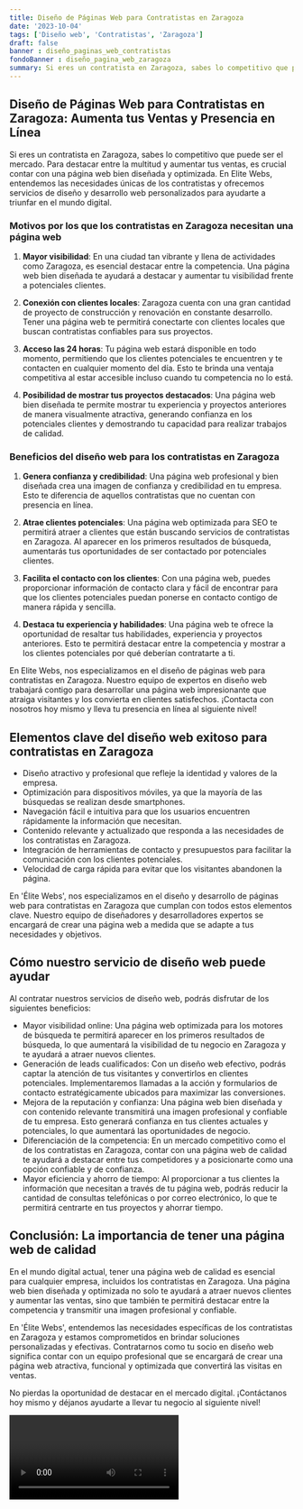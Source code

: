 ```yaml
---
title: Diseño de Páginas Web para Contratistas en Zaragoza
date: '2023-10-04'
tags: ['Diseño web', 'Contratistas', 'Zaragoza']
draft: false
banner : diseño_paginas_web_contratistas
fondoBanner : diseño_pagina_web_zaragoza
summary: Si eres un contratista en Zaragoza, sabes lo competitivo que puede ser el mercado. Para destacar entre la multitud y aumentar tus ventas, es crucial contar con una página web bien diseñada y optimizada. En Elite Webs, entendemos las necesidades únicas de los contratistas y ofrecemos servicios de diseño y desarrollo web personalizados para ayudarte a triunfar en el mundo digital.
---
```


## Diseño de Páginas Web para Contratistas en Zaragoza: Aumenta tus Ventas y Presencia en Línea

Si eres un contratista en Zaragoza, sabes lo competitivo que puede ser el mercado. Para destacar entre la multitud y aumentar tus ventas, es crucial contar con una página web bien diseñada y optimizada. En Elite Webs, entendemos las necesidades únicas de los contratistas y ofrecemos servicios de diseño y desarrollo web personalizados para ayudarte a triunfar en el mundo digital.

### Motivos por los que los contratistas en Zaragoza necesitan una página web

1. **Mayor visibilidad**: En una ciudad tan vibrante y llena de actividades como Zaragoza, es esencial destacar entre la competencia. Una página web bien diseñada te ayudará a destacar y aumentar tu visibilidad frente a potenciales clientes.

2. **Conexión con clientes locales**: Zaragoza cuenta con una gran cantidad de proyecto de construcción y renovación en constante desarrollo. Tener una página web te permitirá conectarte con clientes locales que buscan contratistas confiables para sus proyectos.

3. **Acceso las 24 horas**: Tu página web estará disponible en todo momento, permitiendo que los clientes potenciales te encuentren y te contacten en cualquier momento del día. Esto te brinda una ventaja competitiva al estar accesible incluso cuando tu competencia no lo está.

4. **Posibilidad de mostrar tus proyectos destacados**: Una página web bien diseñada te permite mostrar tu experiencia y proyectos anteriores de manera visualmente atractiva, generando confianza en los potenciales clientes y demostrando tu capacidad para realizar trabajos de calidad.

### Beneficios del diseño web para los contratistas en Zaragoza

1. **Genera confianza y credibilidad**: Una página web profesional y bien diseñada crea una imagen de confianza y credibilidad en tu empresa. Esto te diferencia de aquellos contratistas que no cuentan con presencia en línea.

2. **Atrae clientes potenciales**: Una página web optimizada para SEO te permitirá atraer a clientes que están buscando servicios de contratistas en Zaragoza. Al aparecer en los primeros resultados de búsqueda, aumentarás tus oportunidades de ser contactado por potenciales clientes.

3. **Facilita el contacto con los clientes**: Con una página web, puedes proporcionar información de contacto clara y fácil de encontrar para que los clientes potenciales puedan ponerse en contacto contigo de manera rápida y sencilla.

4. **Destaca tu experiencia y habilidades**: Una página web te ofrece la oportunidad de resaltar tus habilidades, experiencia y proyectos anteriores. Esto te permitirá destacar entre la competencia y mostrar a los clientes potenciales por qué deberían contratarte a ti.

En Elite Webs, nos especializamos en el diseño de páginas web para contratistas en Zaragoza. Nuestro equipo de expertos en diseño web trabajará contigo para desarrollar una página web impresionante que atraiga visitantes y los convierta en clientes satisfechos. ¡Contacta con nosotros hoy mismo y lleva tu presencia en línea al siguiente nivel!

<GifSeo />

<Cta />

## Elementos clave del diseño web exitoso para contratistas en Zaragoza

- Diseño atractivo y profesional que refleje la identidad y valores de la empresa.
- Optimización para dispositivos móviles, ya que la mayoría de las búsquedas se realizan desde smartphones.
- Navegación fácil e intuitiva para que los usuarios encuentren rápidamente la información que necesitan.
- Contenido relevante y actualizado que responda a las necesidades de los contratistas en Zaragoza.
- Integración de herramientas de contacto y presupuestos para facilitar la comunicación con los clientes potenciales.
- Velocidad de carga rápida para evitar que los visitantes abandonen la página.

En 'Élite Webs', nos especializamos en el diseño y desarrollo de páginas web para contratistas en Zaragoza que cumplan con todos estos elementos clave. Nuestro equipo de diseñadores y desarrolladores expertos se encargará de crear una página web a medida que se adapte a tus necesidades y objetivos.

## Cómo nuestro servicio de diseño web puede ayudar

Al contratar nuestros servicios de diseño web, podrás disfrutar de los siguientes beneficios:

- Mayor visibilidad online: Una página web optimizada para los motores de búsqueda te permitirá aparecer en los primeros resultados de búsqueda, lo que aumentará la visibilidad de tu negocio en Zaragoza y te ayudará a atraer nuevos clientes.
- Generación de leads cualificados: Con un diseño web efectivo, podrás captar la atención de tus visitantes y convertirlos en clientes potenciales. Implementaremos llamadas a la acción y formularios de contacto estratégicamente ubicados para maximizar las conversiones.
- Mejora de la reputación y confianza: Una página web bien diseñada y con contenido relevante transmitirá una imagen profesional y confiable de tu empresa. Esto generará confianza en tus clientes actuales y potenciales, lo que aumentará las oportunidades de negocio.
- Diferenciación de la competencia: En un mercado competitivo como el de los contratistas en Zaragoza, contar con una página web de calidad te ayudará a destacar entre tus competidores y a posicionarte como una opción confiable y de confianza.
- Mayor eficiencia y ahorro de tiempo: Al proporcionar a tus clientes la información que necesitan a través de tu página web, podrás reducir la cantidad de consultas telefónicas o por correo electrónico, lo que te permitirá centrarte en tus proyectos y ahorrar tiempo.

## Conclusión: La importancia de tener una página web de calidad

En el mundo digital actual, tener una página web de calidad es esencial para cualquier empresa, incluidos los contratistas en Zaragoza. Una página web bien diseñada y optimizada no solo te ayudará a atraer nuevos clientes y aumentar las ventas, sino que también te permitirá destacar entre la competencia y transmitir una imagen profesional y confiable.

En 'Élite Webs', entendemos las necesidades específicas de los contratistas en Zaragoza y estamos comprometidos en brindar soluciones personalizadas y efectivas. Contratarnos como tu socio en diseño web significa contar con un equipo profesional que se encargará de crear una página web atractiva, funcional y optimizada que convertirá las visitas en ventas.

No pierdas la oportunidad de destacar en el mercado digital. ¡Contáctanos hoy mismo y déjanos ayudarte a llevar tu negocio al siguiente nivel!

<Video />

<CtaBot job='Contratistas' city='Zaragoza'/>

<Gmaps query='Zaragoza+españa+maps' />